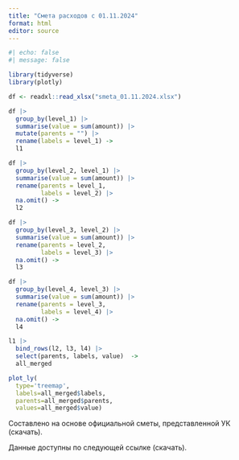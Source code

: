 ```yaml
---
title: "Смета расходов с 01.11.2024"
format: html
editor: source
---
```


```r
#| echo: false
#| message: false

library(tidyverse)
library(plotly)

df <- readxl::read_xlsx("smeta_01.11.2024.xlsx")

df |> 
  group_by(level_1) |> 
  summarise(value = sum(amount)) |> 
  mutate(parents = "") |> 
  rename(labels = level_1) ->
  l1

df |> 
  group_by(level_2, level_1) |> 
  summarise(value = sum(amount)) |>
  rename(parents = level_1,
         labels = level_2) |> 
  na.omit() ->
  l2

df |> 
  group_by(level_3, level_2) |> 
  summarise(value = sum(amount)) |>
  rename(parents = level_2,
         labels = level_3) |> 
  na.omit() ->
  l3

df |> 
  group_by(level_4, level_3) |> 
  summarise(value = sum(amount)) |>
  rename(parents = level_3,
         labels = level_4) |> 
  na.omit() ->
  l4

l1 |> 
  bind_rows(l2, l3, l4) |> 
  select(parents, labels, value)  ->
  all_merged

plot_ly(
  type='treemap',
  labels=all_merged$labels,
  parents=all_merged$parents,
  values=all_merged$value)
```

Составлено на основе официальной сметы, представленной УК (скачать).

Данные доступны по следующей ссылке (скачать).
